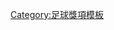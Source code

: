 {{Navbox
|name =非洲國家盃冠軍
|title = [[非洲國家盃]] &middot;冠軍
|state = {{{state|autocollapse}}}
|listclass = hlist
|titlestyle = background:gold;
|imageleft = [[File:Coppa Africa.svg|70px]]
|image = [[File:Africa cup of Nations champions as of 2013.PNG|Frameless|150px]]
|list1 =
* '''[[1957年非洲國家盃|1957]]:''' {{fb|Egypt|1952}}
* '''[[1959年非洲國家盃|1959]]:''' {{fb|United Arab Republic}}
* '''[[1962年非洲國家盃|1962]]:''' {{fb|Ethiopia|1897}}
* '''[[1963年非洲國家盃|1963]]:''' {{fb|Ghana}}
* '''[[1965年非洲國家盃|1965]]:''' {{fb|Ghana}}
* '''[[1968年非洲國家盃|1968]]:''' {{fb|Congo DR|1966|name=Congo-Kinshasa}}
* '''[[1970年非洲國家盃|1970]]:''' {{fb|Sudan|1956}}
* '''[[1972年非洲國家盃|1972]]:''' {{fb|Congo|1970}}
* '''[[1974年非洲國家盃|1974]]:''' {{fb|Zaire}}
* '''[[1976年非洲國家盃|1976]]:''' {{fb|Morocco}}
* '''[[1978年非洲國家盃|1978]]:''' {{fb|Ghana}} 
* '''[[1980年非洲國家盃|1980]]:''' {{fb|Nigeria}}
* '''[[1982年非洲國家盃|1982]]:''' {{fb|Ghana}} 
* '''[[1984年非洲國家盃|1984]]:''' {{fb|Cameroon}}
* '''[[1986年非洲國家盃|1986]]:''' {{fb|Egypt}} 
* '''[[1988年非洲國家盃|1988]]:''' {{fb|Cameroon}} 
* '''[[1990年非洲國家盃|1990]]:''' {{fb|Algeria}}
* '''[[1992年非洲國家盃|1992]]:''' {{fb|Ivory Coast}}
* '''[[1994年非洲國家盃|1994]]:''' {{fb|Nigeria}} 
* '''[[1996年非洲國家盃|1996]]:''' {{fb|South Africa}}
* '''[[1998年非洲國家盃|1998]]:''' {{fb|Egypt}} 
* '''[[2000年非洲國家盃|2000]]:''' {{fb|Cameroon}}
* '''[[2002年非洲國家盃|2002]]:''' {{fb|Cameroon}}
* '''[[2004年非洲國家盃|2004]]:''' {{fb|Tunisia}}
* '''[[2006年非洲國家盃|2006]]:''' {{fb|Egypt}} 
* '''[[2008年非洲國家盃|2008]]:''' {{fb|Egypt}} 
* '''[[2010年非洲國家盃|2010]]:''' {{fb|Egypt}} 
* '''[[2012年非洲國家盃|2012]]:''' {{fb|Zambia}}
* '''[[2013年非洲國家盃|2013]]:''' {{fb|Nigeria}} 
}}<noinclude>
{{collapsible option}}
[[Category:足球獎項模板]]
</noinclude>